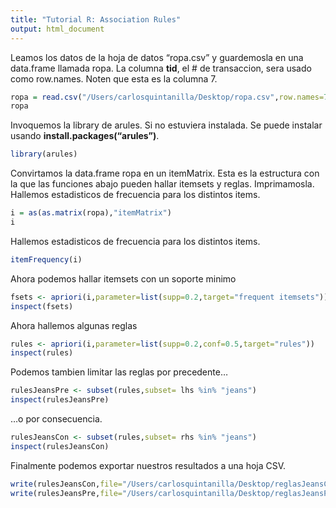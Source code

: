 ```yaml
---
title: "Tutorial R: Association Rules"
output: html_document
---
```


Leamos los datos de la hoja de datos "ropa.csv" y guardemosla en una data.frame llamada ropa. La columna **tid**, el # de transaccion, sera usado como row.names. Noten que esta es la columna 7. 

```r
ropa = read.csv("/Users/carlosquintanilla/Desktop/ropa.csv",row.names=7)
ropa
```

Invoquemos la library de arules. Si no estuviera instalada. Se puede instalar usando **install.packages("arules")**. 

```r
library(arules)
```
Convirtamos la data.frame ropa en un itemMatrix. Esta es la estructura con la que las funciones abajo pueden hallar itemsets y reglas. Imprimamosla. Hallemos estadisticos de frecuencia para los distintos items.
```r
i = as(as.matrix(ropa),"itemMatrix")
i
```
Hallemos estadisticos de frecuencia para los distintos items.
```r
itemFrequency(i)
```
Ahora podemos hallar itemsets con un soporte minimo

```r
fsets <- apriori(i,parameter=list(supp=0.2,target="frequent itemsets"))
inspect(fsets)
```
Ahora hallemos algunas reglas

```r
rules <- apriori(i,parameter=list(supp=0.2,conf=0.5,target="rules"))
inspect(rules)
```
Podemos tambien limitar las reglas por precedente...

```r
rulesJeansPre <- subset(rules,subset= lhs %in% "jeans")
inspect(rulesJeansPre)
```
...o por consecuencia.
```r
rulesJeansCon <- subset(rules,subset= rhs %in% "jeans")
inspect(rulesJeansCon)
```
Finalmente podemos exportar nuestros resultados a una hoja CSV.

```r
write(rulesJeansCon,file="/Users/carlosquintanilla/Desktop/reglasJeansCon.csv",sep=";")
write(rulesJeansPre,file="/Users/carlosquintanilla/Desktop/reglasJeansPre.csv",sep=";")
```